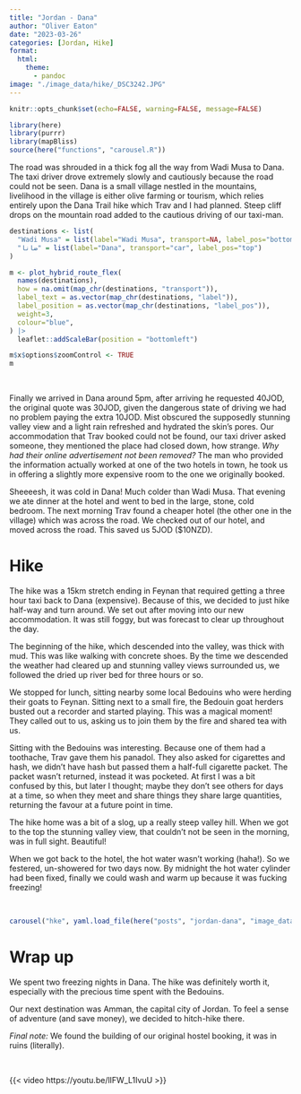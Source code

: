 ```yaml
---
title: "Jordan - Dana"
author: "Oliver Eaton"
date: "2023-03-26"
categories: [Jordan, Hike]
format: 
  html:
    theme: 
      - pandoc
image: "./image_data/hike/_DSC3242.JPG"
---
```


```r
knitr::opts_chunk$set(echo=FALSE, warning=FALSE, message=FALSE)
```

```r
library(here)
library(purrr)
library(mapBliss)
source(here("functions", "carousel.R"))
```

The road was shrouded in a thick fog all the way from Wadi Musa to Dana. The taxi driver drove extremely slowly and cautiously because the road could not be seen. Dana is a small village nestled in the mountains, livelihood in the village is either olive farming or tourism, which relies entirely upon the Dana Trail hike which Trav and I had planned. Steep cliff drops on the mountain road added to the cautious driving of our taxi-man.

```r
destinations <- list(
  "Wadi Musa" = list(label="Wadi Musa", transport=NA, label_pos="bottom"),
  "ضانا" = list(label="Dana", transport="car", label_pos="top")
)

m <- plot_hybrid_route_flex(
  names(destinations), 
  how = na.omit(map_chr(destinations, "transport")), 
  label_text = as.vector(map_chr(destinations, "label")),
  label_position = as.vector(map_chr(destinations, "label_pos")),
  weight=3,
  colour="blue",
) |> 
  leaflet::addScaleBar(position = "bottomleft")

m$x$options$zoomControl <- TRUE
m
```

<br>

Finally we arrived in Dana around 5pm, after arriving he requested 40JOD, the original quote was 30JOD, given the dangerous state of driving we had no problem paying the extra 10JOD. Mist obscured the supposedly stunning valley view and a light rain refreshed and hydrated the skin's pores. Our accommodation that Trav booked could not be found, our taxi driver asked someone, they mentioned the place had closed down, how strange. *Why had their online advertisement not been removed?* The man who provided the information actually worked at one of the two hotels in town, he took us in offering a slightly more expensive room to the one we originally booked.

Sheeeesh, it was cold in Dana! Much colder than Wadi Musa. That evening we ate dinner at the hotel and went to bed in the large, stone, cold bedroom. The next morning Trav found a cheaper hotel (the other one in the village) which was across the road. We checked out of our hotel, and moved across the road. This saved us 5JOD (\$10NZD).

# Hike

The hike was a 15km stretch ending in Feynan that required getting a three hour taxi back to Dana (expensive). Because of this, we decided to just hike half-way and turn around. We set out after moving into our new accommodation. It was still foggy, but was forecast to clear up throughout the day.

The beginning of the hike, which descended into the valley, was thick with mud. This was like walking with concrete shoes. By the time we descended the weather had cleared up and stunning valley views surrounded us, we followed the dried up river bed for three hours or so.

We stopped for lunch, sitting nearby some local Bedouins who were herding their goats to Feynan. Sitting next to a small fire, the Bedouin goat herders busted out a recorder and started playing. This was a magical moment! They called out to us, asking us to join them by the fire and shared tea with us.

Sitting with the Bedouins was interesting. Because one of them had a toothache, Trav gave them his panadol. They also asked for cigarettes and hash, we didn't have hash but passed them a half-full cigarette packet. The packet wasn't returned, instead it was pocketed. At first I was a bit confused by this, but later I thought; maybe they don't see others for days at a time, so when they meet and share things they share large quantities, returning the favour at a future point in time.

The hike home was a bit of a slog, up a really steep valley hill. When we got to the top the stunning valley view, that couldn't not be seen in the morning, was in full sight. Beautiful!

When we got back to the hotel, the hot water wasn't working (haha!). So we festered, un-showered for two days now. By midnight the hot water cylinder had been fixed, finally we could wash and warm up because it was fucking freezing!

<br>

```r
carousel("hke", yaml.load_file(here("posts", "jordan-dana", "image_data", "hike", "hike.yml")))
```

# Wrap up

We spent two freezing nights in Dana. The hike was definitely worth it, especially with the precious time spent with the Bedouins.

Our next destination was Amman, the capital city of Jordan. To feel a sense of adventure (and save money), we decided to hitch-hike there.

*Final note:* We found the building of our original hostel booking, it was in ruins (literally).

<br>

{{< video https://youtu.be/lIFW_L1IvuU >}}
